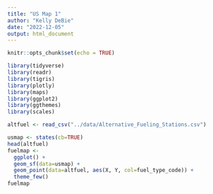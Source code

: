 ```yaml
---
title: "US Map 1"
author: "Kelly DeBie"
date: "2022-12-05"
output: html_document
---
```


```r
knitr::opts_chunk$set(echo = TRUE)
```

```r


library(tidyverse)  
library(readr)
library(tigris)  
library(plotly)  
library(maps)  
library(ggplot2)  
library(ggthemes)  
library(scales)  

altfuel <- read_csv("../data/Alternative_Fueling_Stations.csv")  

usmap <- states(cb=TRUE)  
head(altfuel)
fuelmap <- 
  ggplot() +
  geom_sf(data=usmap) +
  geom_point(data=altfuel, aes(X, Y, col=fuel_type_code)) +
  theme_few()
fuelmap
  
```


